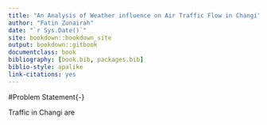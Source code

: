 ```yaml
--- 
title: "An Analysis of Weather influence on Air Traffic Flow in Changi"
author: "Fatin Zunairah"
date: "`r Sys.Date()`"
site: bookdown::bookdown_site
output: bookdown::gitbook
documentclass: book
bibliography: [book.bib, packages.bib]
biblio-style: apalike
link-citations: yes
---
```


#Problem Statement{-}

Traffic in Changi are 